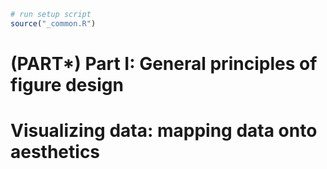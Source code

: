 ```r
# run setup script
source("_common.R")
```

# (PART\*) Part I: General principles of figure design {-}

# Visualizing data: mapping data onto aesthetics
